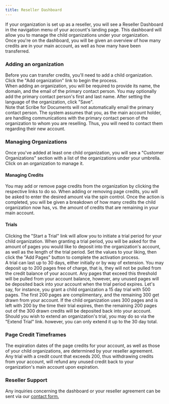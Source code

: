 ```yaml
---
title: Reseller Dashboard
---
```



If your organization is set up as a reseller, you will see a Reseller Dashboard in the navigation menu of your account's landing page. This dashboard will allow you to manage the child organizations under your organization.  
Once you're on the dashboard, you will be given an overview of how many credits are in your main account, as well as how many have been transferred.

### Adding an organization

Before you can transfer credits, you'll need to add a child organization. Click the "Add organization" link to begin the process.  
When adding an organization, you will be required to provide its name, the domain, and the email of the primary contact person. You may optionally add the primary contact person's first and last name. After setting the language of the organization, click "Save".  
Note that Scribe for Documents will not automatically email the primary contact person. The system assumes that you, as the main account holder, are handling communications with the primary contact person of the organization to whom you are reselling. Thus, you will need to contact them regarding their new account.

### Managing Organizations

Once you've added at least one child organization, you will see a "Customer Organizations" section with a list of the organizations under your umbrella. Click on an organization to manage it.   

#### Managing Credits

You may add or remove page credits from the organization by clicking the respective links to do so. When adding or removing page credits, you will be asked to enter the desired amount via the spin control. Once the action is completed, you will be given a breakdown of how many credits the child organization now has, vs. the amount of credits that are remaining in your main account.  

#### Trials

Clicking the "Start a Trial" link will allow you to initiate a trial period for your child organization. When granting a trial period, you will be asked for the amount of pages you would like to deposit into the organization's account, as well as the length of the trial period. Set the values to your liking, then click the "Add Pages" button to complete the activation process.  
A trial can last up to 30 days, either initially or by way of extension. You may deposit up to 200 pages free of charge, that is, they will not be pulled from the credit balance of your account. Any pages that exceed this threshold will be pulled from your account balance, however, any unused pages will be deposited back into your account when the trial period expires. Let's say, for instance, you grant a child organization a 15 day trial with 500 pages. The first 200 pages are complimentary, and the remaining 300 get drawn from your account. If the child organization uses 300 pages and is left with 200 by the time their trial expires, then the remaining 200 pages out of the 300 drawn credits will be deposited back into your account.  
Should you wish to extend an organization's trial, you may do so via the "Extend Trial" link. however, you can only extend it up to the 30 day total.

### Page Credit Timeframes

The expiration dates of the page credits for your account, as well as those of your child organizations, are determined by your reseller agreement.  
Any trial with a credit count that exceeds 200, thus withdrawing credits from your account, will refund any unused credit back to your organization's main account upon expiration.

### Reseller Support

Any inquiries concerning the dashboard or your reseller agreement can be sent via our [contact form.](https://pneumasolutions.com/contact/)